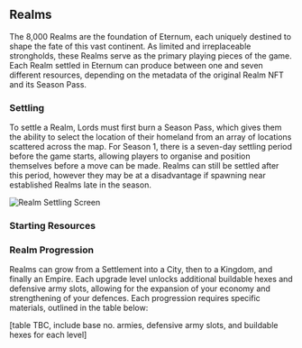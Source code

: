 
## Realms

The 8,000 Realms are the foundation of Eternum, each uniquely destined to shape the fate of this vast continent. As
limited and irreplaceable strongholds, these Realms serve as the primary playing pieces of the game. Each Realm settled
in Eternum can produce between one and seven different resources, depending on the metadata of the original Realm NFT
and its Season Pass.

### Settling

To settle a Realm, Lords must first burn a Season Pass, which gives them the ability to select the location of their
homeland from an array of locations scattered across the map. For Season 1, there is a seven-day settling period before
the game starts, allowing players to organise and position themselves before a move can be made. Realms can still be
settled after this period, however they may be at a disadvantage if spawning near established Realms late in the season.

![Realm Settling Screen](/screenshots/settling.png)

### Starting Resources

<StartingResources structureType={StructureType.Realm} />

### Realm Progression

Realms can grow from a Settlement into a City, then to a Kingdom, and finally an Empire. Each upgrade level unlocks
additional buildable hexes and defensive army slots, allowing for the expansion of your economy and strengthening of
your defences. Each progression requires specific materials, outlined in the table below:

[table TBC, include base no. armies, defensive army slots, and buildable hexes for each level]
